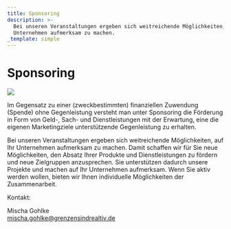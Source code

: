 ```yaml
---
title: Sponsoring
description: >-
  Bei unseren Veranstaltungen ergeben sich weitreichende Möglichkeiten, auf Ihr
  Unternehmen aufmerksam zu machen. 
_template: simple
---
```


# Sponsoring

![](/media/pexels-this-is-zun-1116302.jpg)

Im Gegensatz zu einer (zweckbestimmten) finanziellen Zuwendung (Spende) ohne Gegenleistung versteht man unter Sponsoring die Förderung in Form von Geld-, Sach- und Dienstleistungen mit der Erwartung, eine die eigenen Marketingziele unterstützende Gegenleistung zu erhalten.

Bei unseren Veranstaltungen ergeben sich weitreichende Möglichkeiten, auf Ihr Unternehmen aufmerksam zu machen. Damit schaffen wir für Sie neue Möglichkeiten, den Absatz Ihrer Produkte und Dienstleistungen zu fördern und neue Zielgruppen anzusprechen. Sie unterstützen dadurch unsere Projekte und machen auf Ihr Unternehmen aufmerksam. Wenn Sie aktiv werden wollen, bieten wir Ihnen individuelle Möglichkeiten der Zusammenarbeit.

Kontakt:

Mischa Gohlke\
mischa.gohlke@grenzensindrealtiv.de
